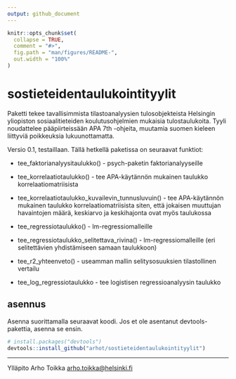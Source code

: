 ```yaml
---
output: github_document
---
```


<!-- README.md is generated from README.Rmd. Please edit that file -->

```r
knitr::opts_chunk$set(
  collapse = TRUE,
  comment = "#>",
  fig.path = "man/figures/README-",
  out.width = "100%"
)
```

# sostieteidentaulukointityylit

<!-- badges: start -->
<!-- badges: end -->
Paketti tekee tavallisimmista tilastoanalyysien tulosobjekteista Helsingin yliopiston sosiaalitieteiden koulutusohjelmien mukaisia tulostaulukoita. Tyyli noudattelee pääpiirteissään APA 7th -ohjeita, muutamia suomen kieleen liittyviä poikkeuksia lukuunottamatta.

Versio 0.1, testaillaan. Tällä hetkellä paketissa on seuraavat funktiot:

* tee_faktorianalyysitaulukko() - psych-paketin faktorianalyyseille

* tee_korrelaatiotaulukko() - tee APA-käytännön mukainen taulukko korrelaatiomatriisista

* tee_korrelaatiotaulukko_kuvailevin_tunnusluvuin() - tee APA-käytännön mukainen taulukko korrelaatiomatriisista siten, että jokaisen muuttujan havaintojen määrä, keskiarvo ja keskihajonta ovat myös taulukossa

* tee_regressiotaulukko() - lm-regressiomalleille

* tee_regressiotaulukko_selitettava_rivina() - lm-regressiomalleille (eri selitettävien yhdistämiseen samaan taulukkoon)

* tee_r2_yhteenveto() - useamman mallin selitysosuuksien tilastollinen vertailu

* tee_log_regressiotaulukko - tee logistisen regressioanalyysin taulukko



## asennus

Asenna suorittamalla seuraavat koodi. Jos et ole asentanut devtools-pakettia, asenna se ensin.

``` r
# install.packages("devtools")
devtools::install_github("arhot/sostieteidentaulukointityylit")
```

---
Ylläpito Arho Toikka <arho.toikka@helsinki.fi> 

